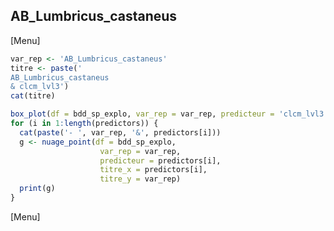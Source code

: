 ##  AB_Lumbricus_castaneus
[Menu]
```r
var_rep <- 'AB_Lumbricus_castaneus'
titre <- paste('
AB_Lumbricus_castaneus
& clcm_lvl3')
cat(titre)

box_plot(df = bdd_sp_explo, var_rep = var_rep, predicteur = 'clcm_lvl3', titre_x = 'clcm_lvl3', titre_y = var_rep)
for (i in 1:length(predictors)) {
  cat(paste('- ', var_rep, '&', predictors[i]))
  g <- nuage_point(df = bdd_sp_explo,
                    var_rep = var_rep,
                    predicteur = predictors[i],
                    titre_x = predictors[i],
                    titre_y = var_rep)
  print(g)
}
```
[Menu] 



